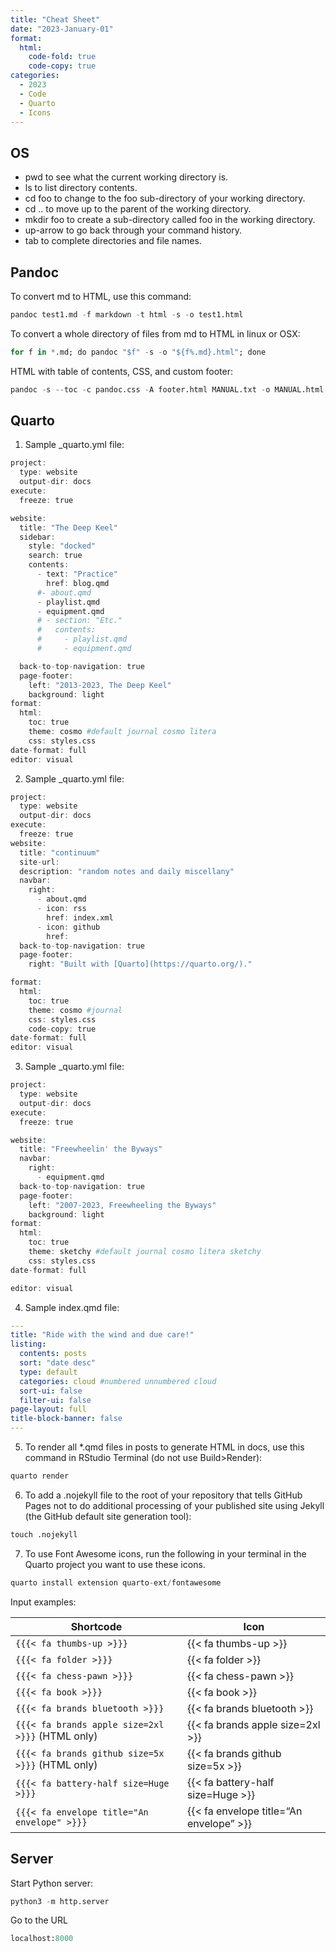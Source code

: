```yaml
---
title: "Cheat Sheet"
date: "2023-January-01"
format:
  html:
    code-fold: true
    code-copy: true
categories:
  - 2023
  - Code
  - Quarto
  - Icons
---
```


## OS

-   pwd to see what the current working directory is.
-   ls to list directory contents.
-   cd foo to change to the foo sub-directory of your working directory.
-   cd .. to move up to the parent of the working directory.
-   mkdir foo to create a sub-directory called foo in the working directory.
-   up-arrow to go back through your command history.
-   tab to complete directories and file names.

## Pandoc

To convert md to HTML, use this command:

``` r
pandoc test1.md -f markdown -t html -s -o test1.html
```

To convert a whole directory of files from md to HTML in linux or OSX:

``` r
for f in *.md; do pandoc "$f" -s -o "${f%.md}.html"; done
```

HTML with table of contents, CSS, and custom footer:

``` r
pandoc -s --toc -c pandoc.css -A footer.html MANUAL.txt -o MANUAL.html
```

## Quarto

1.  Sample \_quarto.yml file:

``` r
project:
  type: website
  output-dir: docs
execute:
  freeze: true

website:
  title: "The Deep Keel"
  sidebar:
    style: "docked"
    search: true
    contents:
      - text: "Practice"
        href: blog.qmd
      #- about.qmd
      - playlist.qmd
      - equipment.qmd
      # - section: "Etc."
      #   contents:
      #     - playlist.qmd
      #     - equipment.qmd

  back-to-top-navigation: true
  page-footer: 
    left: "2013-2023, The Deep Keel"
    background: light
format:
  html:
    toc: true
    theme: cosmo #default journal cosmo litera 
    css: styles.css
date-format: full
editor: visual
```

2.  Sample \_quarto.yml file:

``` r
project:
  type: website
  output-dir: docs
execute:
  freeze: true
website:
  title: "continuum"
  site-url: 
  description: "random notes and daily miscellany"
  navbar:
    right:
      - about.qmd
      - icon: rss
        href: index.xml
      - icon: github
        href: 
  back-to-top-navigation: true
  page-footer:
    right: "Built with [Quarto](https://quarto.org/)."

format:
  html:
    toc: true
    theme: cosmo #journal
    css: styles.css
    code-copy: true
date-format: full
editor: visual
```

3.  Sample \_quarto.yml file:

``` r
project:
  type: website
  output-dir: docs
execute:
  freeze: true

website:
  title: "Freewheelin' the Byways"
  navbar:
    right:
      - equipment.qmd
  back-to-top-navigation: true
  page-footer: 
    left: "2007-2023, Freewheeling the Byways"
    background: light
format:
  html:
    toc: true
    theme: sketchy #default journal cosmo litera sketchy
    css: styles.css
date-format: full

editor: visual
```

4.  Sample index.qmd file:

``` yaml
---
title: "Ride with the wind and due care!"
listing:
  contents: posts
  sort: "date desc"
  type: default
  categories: cloud #numbered unnumbered cloud
  sort-ui: false
  filter-ui: false
page-layout: full
title-block-banner: false
---
```

5.  To render all \*.qmd files in posts to generate HTML in docs, use this command in RStudio Terminal (do not use Build\>Render):

``` r
quarto render
```

6.  To add a .nojekyll file to the root of your repository that tells GitHub Pages not to do additional processing of your published site using Jekyll (the GitHub default site generation tool):

``` r
touch .nojekyll
```

7.  To use Font Awesome icons, run the following in your terminal in the Quarto project you want to use these icons.

``` r
quarto install extension quarto-ext/fontawesome
```

Input examples:

| Shortcode                                        | Icon                                    |
|--------------------------------------------------|-----------------------------------------|
| `{{{< fa thumbs-up >}}}`                         | {{< fa thumbs-up >}}                    |
| `{{{< fa folder >}}}`                            | {{< fa folder >}}                       |
| `{{{< fa chess-pawn >}}}`                        | {{< fa chess-pawn >}}                   |
| `{{{< fa book >}}}`                              | {{< fa book >}}                         |
| `{{{< fa brands bluetooth >}}}`                  | {{< fa brands bluetooth >}}             |
| `{{{< fa brands apple size=2xl >}}}` (HTML only) | {{< fa brands apple size=2xl >}}        |
| `{{{< fa brands github size=5x >}}}` (HTML only) | {{< fa brands github size=5x >}}        |
| `{{{< fa battery-half size=Huge >}}}`            | {{< fa battery-half size=Huge >}}       |
| `{{{< fa envelope title="An envelope" >}}}`      | {{< fa envelope title="An envelope" >}} |

## Server

Start Python server:

``` python
python3 -m http.server
```

Go to the URL

``` python
localhost:8000
```
